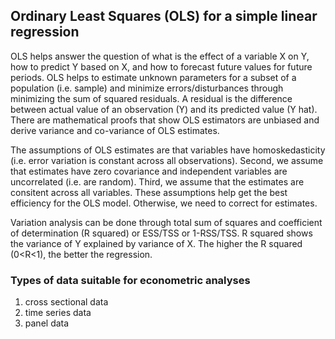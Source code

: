 ## Ordinary Least Squares (OLS) for a simple linear regression 

OLS helps answer the question of what is the effect of a variable X on Y, how to predict Y based on X, and how to forecast future values for future periods. 
OLS helps to estimate unknown parameters for a subset of a population (i.e. sample) and minimize errors/disturbances through minimizing the sum of squared residuals.
A residual is the difference between actual value of an observation (Y) and its predicted value (Y hat). There are mathematical proofs that show OLS estimators are unbiased and derive variance and co-variance of OLS estimates.

The assumptions of OLS estimates are that variables have homoskedasticity (i.e. error variation is constant across all observations). Second, we assume that estimates have zero covariance and independent variables are uncorrelated (i.e. are random). Third, we assume that the estimates are consitent across all variables.
These assumptions help get the best efficiency for the OLS model. Otherwise, we need to correct for estimates.

Variation analysis can be done through total sum of squares and coefficient of determination (R squared) or ESS/TSS or 1-RSS/TSS. R squared shows the variance of Y explained by variance of X. The higher the R squared (0<R<1), the better the regression.


### Types of data suitable for econometric analyses
1. cross sectional data
2. time series data
3. panel data

